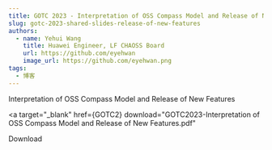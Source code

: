 ```yaml
---
title: GOTC 2023 - Interpretation of OSS Compass Model and Release of New Features
slug: gotc-2023-shared-slides-release-of-new-features
authors:
  - name: Yehui Wang
    title: Huawei Engineer, LF CHAOSS Board
    url: https://github.com/eyehwan
    image_url: https://github.com/eyehwan.png
tags:
  - 博客
---
```




Interpretation of OSS Compass Model and Release of New Features

<!--truncate-->

<a
  target="\_blank"
  href={GOTC2}
  download="GOTC2023-Interpretation of OSS Compass Model and Release of New Features.pdf"
>
  Download
</a>

<PdfViewer pdfUrl={GOTC2} />

